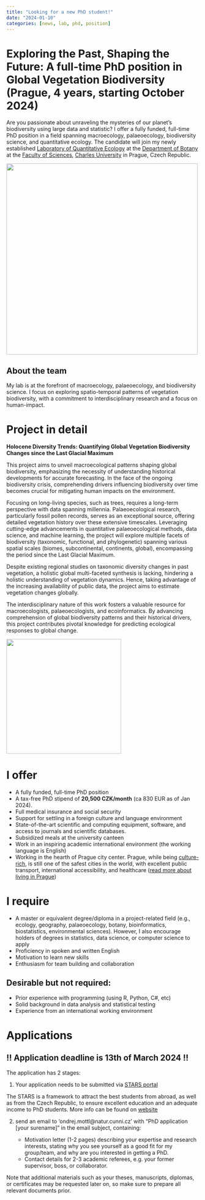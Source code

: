 ```yaml
---
title: "Looking for a new PhD student!"
date: "2024-01-10"
categories: [news, lab, phd, position] 
---
```


# Exploring the Past, Shaping the Future: A full-time PhD position in Global Vegetation Biodiversity (Prague, 4 years, starting October 2024)

Are you passionate about unraveling the mysteries of our planet's biodiversity using large data and statistic? I offer a fully funded, full-time PhD position in a field spanning macroecology, palaeoecology, biodiversity science, and quantitative ecology. The candidate will join my newly established [Laboratory of Quantitative Ecology](/lab/about_the_lab.qmd) at the [Department of Botany](https://www.natur.cuni.cz/biology/botany ) at the [Faculty of Sciences](https://www.natur.cuni.cz/eng), [Charles University](https://cuni.cz/uken-1.html) in Prague, Czech Republic.

![](/lab/lab_news/img/PR-iF_znak_UK_1c_pos_en.png){width=500 fig-align="center"}

## About the team 
My lab is at the forefront of macroecology, palaeoecology, and biodiversity science. I focus on exploring spatio-temporal patterns of vegetation biodiversity, with a commitment to interdisciplinary research and a focus on human-impact.

# Project in detail   

**Holocene Diversity Trends: Quantifying Global Vegetation Biodiversity Changes since the Last Glacial Maximum** 

This project aims to unveil macroecological patterns shaping global biodiversity, emphasizing the necessity of understanding historical developments for accurate forecasting. In the face of the ongoing biodiversity crisis, comprehending drivers influencing biodiversity over time becomes crucial for mitigating human impacts on the environment.

Focusing on long-living species, such as trees, requires a long-term perspective with data spanning millennia. Palaeoecological research, particularly fossil pollen records, serves as an exceptional source, offering detailed vegetation history over these extensive timescales. Leveraging cutting-edge advancements in quantitative palaeoecological methods, data science, and machine learning, the project will explore multiple facets of biodiversity (taxonomic, functional, and phylogenetic) spanning various spatial scales (biomes, subcontinental, continents, global), encompassing the period since the Last Glacial Maximum.

Despite existing regional studies on taxonomic diversity changes in past vegetation, a holistic global multi-faceted synthesis is lacking, hindering a holistic understanding of vegetation dynamics. Hence, taking advantage of the increasing availability of public data, the project aims to estimate vegetation changes globally.

The interdisciplinary nature of this work fosters a valuable resource for macroecologists, palaeoecologists, and ecoinformatics. By advancing comprehension of global biodiversity patterns and their historical drivers, this project contributes pivotal knowledge for predicting ecological responses to global change.

![](/lab/lab_news/img/HoloceneDiversityTrends_HD.png){width=300 fig-align="center"}

# I offer
- A fully funded, full-time PhD position
- A tax-free PhD stipend of **20,500 CZK/month** (ca 830 EUR as of Jan 2024).
- Full medical insurance and social security
- Support for settling in a foreign culture and language environment 
- State-of-the-art scientific and computing equipment, software, and access to journals and scientific databases.
- Subsidized meals at the university canteen
- Work in an inspiring academic international environment (the working language is English)
- Working in the hearth of Prague city center. Prague, while being [culture-rich](https://goout.net/en/), is still one of the safest cities in the world, with excellent public transport, international accessibility, and healthcare ([read more about living in Prague](https://stars-natur.cz/practical-info))

# I require
- A master or equivalent degree/diploma in a project-related field (e.g., ecology, geography, palaeoecology, botany, bioinformatics, biostatistics, environmental sciences). However, I also encourage holders of degrees in statistics, data science, or computer science to apply
- Proficiency in spoken and written English
- Motivation to learn new skills
- Enthusiasm for team building and collaboration

## Desirable but not required:
- Prior experience with programming (using R, Python, C#, etc)
- Solid background in data analysis and statistical testing 
- Experience from an international working environment 

# Applications

## ‼️ Application deadline is 13th of March 2024 ‼️

The application has 2 stages:

1. Your application needs to be submitted via [STARS portal](https://stars-natur.cz/phd-positions/biology/holocene-diversity-trends-quantifying-global-vegetation-biodiversity-changes-since-the-last-glacial-maximum?topicId=347&back=9ujx7&do=applicationModal)
   
The STARS is a framework to attract the best students from abroad, as well as from the Czech Republic, to ensure excellent education and an adequate income to PhD students. More info can be found on [website](https://stars-natur.cz/)

2. send an email to 'ondrej.mottl@natur.cunni.cz' with "PhD application [your surename]" in the email subject, containing:
   
   -  Motivation letter (1-2 pages) describing your expertise and research interests, stating why you see yourself as a good fit for my group/team, and why are you interested in getting a PhD.
   - Contact details for 2-3 academic referees, e.g. your former supervisor, boss, or collaborator.

Note that additional materials such as your theses, manuscripts, diplomas, or certificates may be requested later on, so make sure to prepare all relevant documents prior.

